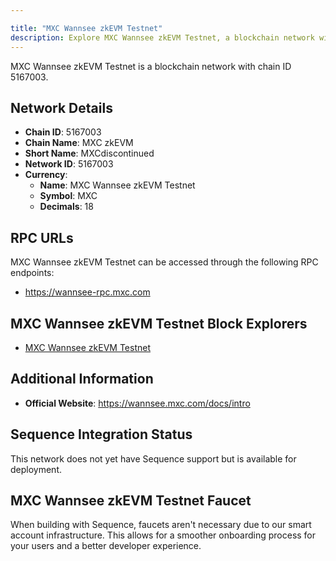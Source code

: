 ```yaml
---

title: "MXC Wannsee zkEVM Testnet"
description: Explore MXC Wannsee zkEVM Testnet, a blockchain network with chain ID 5167003. Learn about its native currency, MXC Wannsee zkEVM Testnet, and how to interact with the network.
---
```




MXC Wannsee zkEVM Testnet is a blockchain network with chain ID 5167003.

## Network Details

- **Chain ID**: 5167003
- **Chain Name**: MXC zkEVM
- **Short Name**: MXCdiscontinued
- **Network ID**: 5167003
- **Currency**: 
  - **Name**: MXC Wannsee zkEVM Testnet
  - **Symbol**: MXC
  - **Decimals**: 18

## RPC URLs

MXC Wannsee zkEVM Testnet can be accessed through the following RPC endpoints:

- https://wannsee-rpc.mxc.com

## MXC Wannsee zkEVM Testnet Block Explorers

- [MXC Wannsee zkEVM Testnet](https://wannsee-explorer.mxc.com)

## Additional Information

- **Official Website**: https://wannsee.mxc.com/docs/intro

## Sequence Integration Status

This network does not yet have Sequence support but is available for deployment.

## MXC Wannsee zkEVM Testnet Faucet

When building with Sequence, faucets aren't necessary due to our smart account infrastructure. This allows for a smoother onboarding process for your users and a better developer experience.
